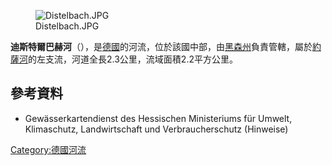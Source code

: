 {{Multiple issues|
{{No footnotes|time=2020-08-23T10:17:41+00:00}}
{{Onesource|time=2020-08-23T10:17:41+00:00}}
}}
{{Coord|50|15|21.22|N|9|29|38.98|E|display=title}}
[[Image:Distelbach.JPG|right]]

'''迪斯特爾巴赫河'''（{{lang-de|Distelbach}}），是[[德國|德國]]的河流，位於該國中部，由[[黑森州|黑森州]]負責管轄，屬於[[約薩河_(辛恩河支流)|約薩河]]的左支流，河道全長2.3公里，流域面積2.2平方公里。

==參考資料==
* Gewässerkartendienst des Hessischen Ministeriums für Umwelt, Klimaschutz, Landwirtschaft und Verbraucherschutz (Hinweise)

{{Germany-geo-stub}}
[[Category:德國河流|Category:德國河流]]